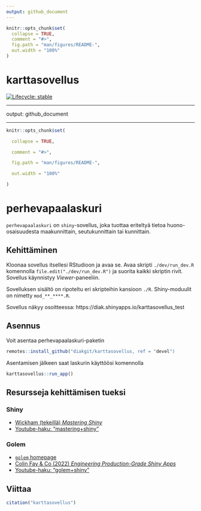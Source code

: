 ```yaml
---
output: github_document
---
```


<!-- README.md is generated from README.Rmd. Please edit that file -->

```r
knitr::opts_chunk$set(
  collapse = TRUE,
  comment = "#>",
  fig.path = "man/figures/README-",
  out.width = "100%"
)
```

# karttasovellus

<!-- badges: start -->
[![Lifecycle: stable](https://img.shields.io/badge/lifecycle-stable-brightgreen.svg)](https://lifecycle.r-lib.org/articles/stages.html#stable)
<!-- badges: end -->



---

output: github_document

---

 

<!-- README.md is generated from README.Rmd. Please edit that file -->

 

```r

knitr::opts_chunk$set(

  collapse = TRUE,

  comment = "#>",

  fig.path = "man/figures/README-",

  out.width = "100%"

)

```

 

# perhevapaalaskuri

 

<!-- badges: start >

[![Lifecycle: experimental](https://img.shields.io/badge/lifecycle-experimental-orange.svg)](https://lifecycle.r-lib.org/articles/stages.html#experimental)

< badges: end -->

 

`perhevapaalaskuri` on `shiny`-sovellus, joka tuottaa eriteltyä tietoa huono-osaisuudesta maakunnittain, seutukunnittain tai kunnittain.

## Kehittäminen

Kloonaa sovellus itsellesi RStudioon ja avaa se. Avaa skripti `./dev/run_dev.R` komennolla `file.edit("./dev/run_dev.R")` ja suorita kaikki skriptin rivit. Sovellus käynnistyy *Viewer*-paneeliin.

Sovelluksen sisältö on ripoteltu eri skripteihin kansioon `./R`. Shiny-moduulit on nimetty `mod_**_****.R`.

Sovellus näkyy osoitteessa: https://diak.shinyapps.io/karttasovellus_test

## Asennus

Voit asentaa perhevapaalaskuri-paketin

``` r
remotes::install_github("diakgit/karttasovellus, ref = "devel") 
```

Asentamisen jälkeen saat laskurin käyttöösi komennolla


```r

karttasovellus::run_app()

```

 

## Resursseja kehittämisen tueksi

### Shiny

- [Wickham (tekeillä) *Mastering Shiny*](https://mastering-shiny.org/)
- [Youtube-haku: "mastering+shiny"](https://www.youtube.com/results?search_query=mastering+shiny)

### Golem

- [`golem` homepage](https://thinkr-open.github.io/golem/)
- [Colin Fay & Co (2022) *Engineering Production-Grade Shiny Apps*](https://engineering-shiny.org/)
- [Youtube-haku: "golem+shiny"](https://www.youtube.com/results?search_query=golem+shiny)

## Viittaa

```r

citation("karttasovellus")

```


